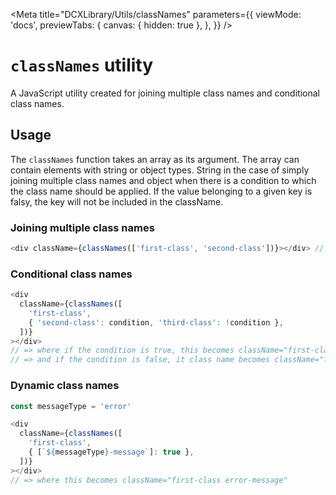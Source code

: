 
<Meta
  title="DCXLibrary/Utils/classNames"
  parameters={{
    viewMode: 'docs',
    previewTabs: {
      canvas: { hidden: true },
    },
  }}
/>

# `classNames` utility

A JavaScript utility created for joining multiple class names and conditional class names.

## Usage

The `classNames` function takes an array as its argument.
The array can contain elements with string or object types.
String in the case of simply joining multiple class names and object when there is a condition to which the class name should be applied.
If the value belonging to a given key is falsy, the key will not be included in the className.

### Joining multiple class names

```js
<div className={classNames(['first-class', 'second-class'])}></div> // ==> which becomes className="first-class second-class"
```

### Conditional class names

```js
<div
  className={classNames([
    'first-class',
    { 'second-class': condition, 'third-class': !condition },
  ])}
></div>
// => where if the condition is true, this becomes className="first-class second-class"
// => and if the condition is false, it class name becomes className="first-class third-class"
```

### Dynamic class names

```js
const messageType = 'error'

<div
  className={classNames([
    'first-class',
    { [`${messageType}-message`]: true },
  ])}
></div>
// => where this becomes className="first-class error-message"
```
